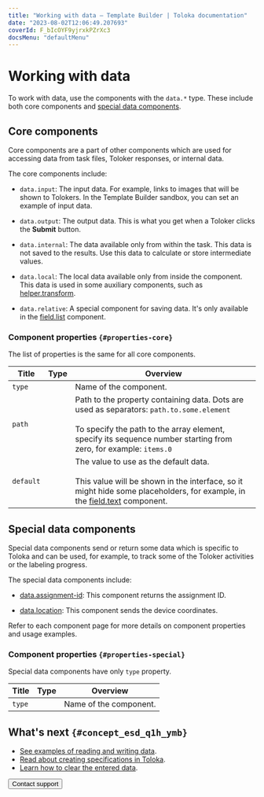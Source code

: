 ```yaml
---
title: "Working with data — Template Builder | Toloka documentation"
date: "2023-08-02T12:06:49.207693"
coverId: F_bIcOYF9yjrxkPZrXc3
docsMenu: "defaultMenu"
---
```



# Working with data

To work with data, use the components with the `data.*` type. These include both core components and [special data components](/docs/template-builder/reference/datas).

## Core components

Core components are a part of other components which are used for accessing data from task files, Toloker responses, or internal data.

The core components include:

- `data.input`: The input data. For example, links to images that will be shown to Tolokers. In the Template Builder sandbox, you can set an example of input data.

- `data.output`: The output data. This is what you get when a Toloker clicks the **Submit** button.

- `data.internal`: The data available only from within the task. This data is not saved to the results. Use this data to calculate or store intermediate values.

- `data.local`: The local data available only from inside the component. This data is used in some auxiliary components, such as [helper.transform](/docs/template-builder/reference/helper.transform).

- `data.relative`: A special component for saving data. It's only available in the [field.list](/docs/template-builder/reference/field.list) component.

### Component properties `{#properties-core}`

The list of properties is the same for all core components.

**Title**|**Type**|**Overview**
----- | ----- | -----
`type`|<Term term="string"><StringType/></Term>|Name of the component.
`path`|<Term term="string"><StringType/></Term>|Path to the property containing data. Dots are used as separators: `path.to.some.element`<br/><br/>To specify the path to the array element, specify its sequence number starting from zero, for example: `items.0`
`default`|<Term term="any"><AnyType/></Term>|The value to use as the default data.<br/><br/>This value will be shown in the interface, so it might hide some placeholders, for example, in the [field.text](/docs/template-builder/reference/field.text) component.

## Special data components

Special data components send or return some data which is specific to Toloka and can be used, for example, to track some of the Toloker activities or the labeling progress.

The special data components include:

- [data.assignment-id](/docs/template-builder/reference/data.assignment-id): This component returns the assignment ID.

- [data.location](/docs/template-builder/reference/data.location): This component sends the device coordinates.

Refer to each component page for more details on component properties and usage examples.

### Component properties `{#properties-special}`

Special data components have only `type` property.

**Title**|**Type**|**Overview**
----- | ----- | -----
`type`|<Term term="string"><StringType/></Term>|Name of the component.

## What's next `{#concept_esd_q1h_ymb}`

- [See examples of reading and writing data](/docs/template-builder/operations/input-output-data).
- [Read about creating specifications in Toloka](/docs/template-builder/operations/create-specs).
- [Learn how to clear the entered data](/docs/template-builder/operations/clear-data).

<Button themeColor="light" view="default" size="l" type="link" url="/docs/guide/troubleshooting/support?form-source=template-builder-operations-work-with-data">Contact support</Button>